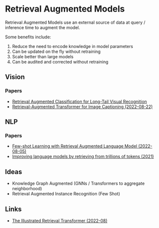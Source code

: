 # Retrieval Augmented Models

Retrieval Augmented Models use an external source of data at query / inference time to augment the model.

Some benefits include:

1. Reduce the need to encode knowledge in model parameters
2. Can be updated on the fly without retraining
3. Scale better than large models
4. Can be audited and corrected without retraining


## Vision

### Papers
- [Retrieval Augmented Classification for Long-Tail Visual Recognition](https://arxiv.org/abs/2202.11233)
- [Retrieval-Augmented Transformer for Image Captioning (2022-08-22)](https://arxiv.org/abs/2207.13162)


## NLP


### Papers
- [Few-shot Learning with Retrieval Augmented Language Model (2022-08-05)](https://arxiv.org/abs/2208.03299)
- [Improving language models by retrieving from trillions of tokens (2021)](https://arxiv.org/abs/2112.04426)



## Ideas

- Knowledge Graph Augmented (GNNs / Transformers to aggregate neighborhood)
- Retrieval Augmented Instance Recognition (Few Shot)


## Links

- [The Illustrated Retrieval Transformer (2022-08)](https://jalammar.github.io/illustrated-retrieval-transformer/)